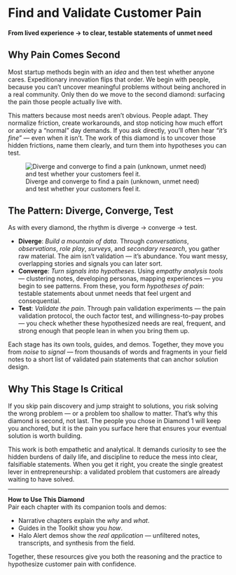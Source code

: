 # Find and Validate Customer Pain {#part-find-pain}

#### From lived experience → to clear, testable statements of unmet need {.subtitle}

## Why Pain Comes Second {.unnumbered}

Most startup methods begin with an *idea* and then test whether anyone cares. Expeditionary innovation flips that order. We begin with people, because you can’t uncover meaningful problems without being anchored in a real community. Only then do we move to the second diamond: surfacing the pain those people actually live with.

This matters because most needs aren’t obvious. People adapt. They normalize friction, create workarounds, and stop noticing how much effort or anxiety a “normal” day demands. If you ask directly, you’ll often hear *“it’s fine”* — even when it isn’t. The work of this diamond is to uncover those hidden frictions, name them clearly, and turn them into hypotheses you can test.


![Diverge and converge to find a pain (unknown, unmet need) and test whether your customers feel it.](images/22_pain_diamond_test.svg){#fig-pain-diamond-3 style="max-height: 340px;" fig-align="center" fig-cap-location="margin"}

## The Pattern: Diverge, Converge, Test {.unnumbered}

As with every diamond, the rhythm is diverge → converge → test.

- **Diverge**: *Build a mountain of data.* Through *conversations*, *observations*, *role play*, *surveys*, and *secondary research*, you gather raw material. The aim isn’t validation — it’s abundance. You want messy, overlapping stories and signals you can later sort.
- **Converge**: *Turn signals into hypotheses*. Using *empathy analysis tools* — clustering notes, developing personas, mapping experiences — you begin to see patterns. From these, you form *hypotheses of pain*: testable statements about unmet needs that feel urgent and consequential.
- **Test**: *Validate the pain*. Through pain validation experiments — the pain validation protocol, the ouch factor test, and willingness-to-pay probes — you check whether these hypothesized needs are real, frequent, and strong enough that people lean in when you bring them up.

Each stage has its own tools, guides, and demos. Together, they move you from *noise* to *signal* — from thousands of words and fragments in your field notes to a short list of validated pain statements that can anchor solution design.

## Why This Stage Is Critical {.unnumbered}

If you skip pain discovery and jump straight to solutions, you risk solving the wrong problem — or a problem too shallow to matter. That’s why this diamond is second, not last. The people you chose in Diamond 1 will keep you anchored, but it is the pain you surface here that ensures your eventual solution is worth building.

This work is both empathetic and analytical. It demands curiosity to see the hidden burdens of daily life, and discipline to reduce the mess into clear, falsifiable statements. When you get it right, you create the single greatest lever in entrepreneurship: a validated problem that customers are already waiting to have solved.

---

::: callout-note
**How to Use This Diamond**  
Pair each chapter with its companion tools and demos:  

- Narrative chapters explain the *why* and *what*.  
- Guides in the Toolkit show you *how*.  
- Halo Alert demos show the *real application* — unfiltered notes, transcripts, and synthesis from the field.  

Together, these resources give you both the reasoning and the practice to hypothesize customer pain with confidence.
:::
